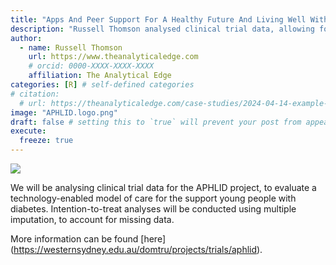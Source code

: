 ```yaml
---
title: "Apps And Peer Support For A Healthy Future And Living Well With Diabetes (APHLID)"
description: "Russell Thomson analysed clinical trial data, allowing for missing data using multiple imputation."
author:
  - name: Russell Thomson
    url: https://www.theanalyticaledge.com
    # orcid: 0000-XXXX-XXXX-XXXX
    affiliation: The Analytical Edge
categories: [R] # self-defined categories
# citation: 
  # url: https://theanalyticaledge.com/case-studies/2024-04-14-example-case-study/ 
image: "APHLID.logo.png"
draft: false # setting this to `true` will prevent your post from appearing on your listing page until you're ready!
execute: 
  freeze: true
---
```


[![](APHLID.logo.png){fig-alt="APHLID logo"}](https://westernsydney.edu.au/domtru/projects/trials/aphlid)

We will be analysing clinical trial data for the APHLID project, to evaluate a technology-enabled model of care for the support young people with diabetes. Intention-to-treat analyses will be conducted using multiple imputation, to account for missing data.

More information can be found \[here\](<https://westernsydney.edu.au/domtru/projects/trials/aphlid>).
